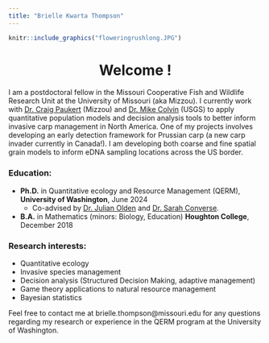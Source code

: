 ```yaml
---
title: "Brielle Kwarta Thompson"
---
```


```r
knitr::include_graphics("floweringrushlong.JPG")
```

<center>
# Welcome !
</center>

I am a postdoctoral fellow in the Missouri Cooperative Fish and Wildlife Research Unit at the University of Missouri (aka Mizzou). I currently work with [Dr. Craig Paukert](http://www.riverstudies.com/) (Mizzou) and [Dr. Mike Colvin](https://www.usgs.gov/staff-profiles/mike-colvin) (USGS) to apply quantitative population models and decision analysis tools to better inform invasive carp management in North America. One of my projects involves developing an early detection framework for Prussian carp (a new carp invader currently in Canada!). I am developing both coarse and fine spatial grain models to inform eDNA sampling locations across the US border. 

### Education:
* **Ph.D.** in Quantitative ecology and Resource Management (QERM), **University of Washington**, June 2024
  + Co-advised by [Dr. Julian Olden](http://depts.washington.edu/oldenlab/) and [Dr. Sarah Converse](http://depts.washington.edu/qcons/).
* **B.A.** in Mathematics (minors: Biology, Education) **Houghton College**, December 2018

### Research interests:
* Quantitative ecology
* Invasive species management
* Decision analysis (Structured Decision Making, adaptive management)
* Game theory applications to natural resource management
* Bayesian statistics

Feel free to contact me at brielle.thompson@missouri.edu for any questions regarding my research or experience in the QERM program at the University of Washington.
